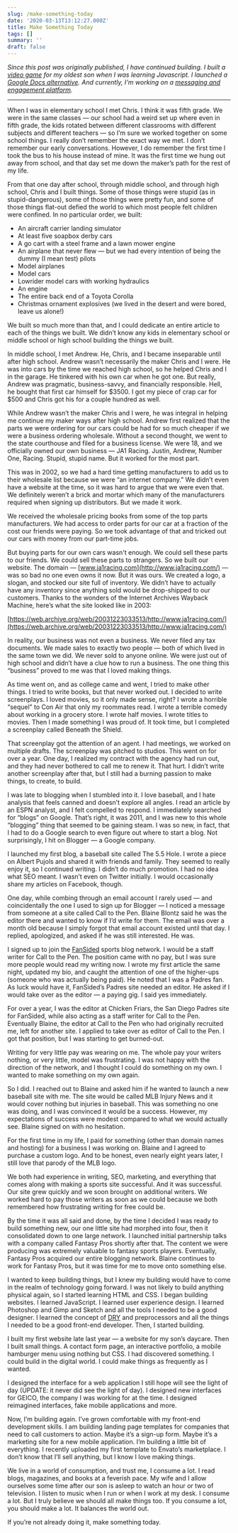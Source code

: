 ```yaml
---
slug: /make-something-today
date: '2020-03-13T13:12:27.000Z'
title: Make Something Today
tags: []
summary: ''
draft: false
---
```

_Since this post was originally published, I have continued building. I built a [video game](http://jehunter5811.github.io/) for my oldest son when I was learning Javascript. I launched a [Google Docs alternative](https://www.graphitedocs.com/). And currently, I'm working on a [messaging and engagement platform](https://simpleid.xyz)._

* * *

When I was in elementary school I met Chris. I think it was fifth grade. We were in the same classes — our school had a weird set up where even in fifth grade, the kids rotated between different classrooms with different subjects and different teachers — so I’m sure we worked together on some school things. I really don’t remember the exact way we met. I don’t remember our early conversations. However, I do remember the first time I took the bus to his house instead of mine. It was the first time we hung out away from school, and that day set me down the maker’s path for the rest of my life.

From that one day after school, through middle school, and through high school, Chris and I built things. Some of those things were stupid (as in stupid-dangerous), some of those things were pretty fun, and some of those things flat-out defied the world to which most people felt children were confined. In no particular order, we built:

*   An aircraft carrier landing simulator
*   At least five soapbox derby cars
*   A go cart with a steel frame and a lawn mower engine
*   An airplane that never flew — but we had every intention of being the dummy (I mean test) pilots
*   Model airplanes
*   Model cars
*   Lowrider model cars with working hydraulics
*   An engine
*   The entire back end of a Toyota Corolla
*   Christmas ornament explosives (we lived in the desert and were bored, leave us alone!)

We built so much more than that, and I could dedicate an entire article to each of the things we built. We didn’t know any kids in elementary school or middle school or high school building the things we built.

In middle school, I met Andrew. He, Chris, and I became inseparable until after high school. Andrew wasn’t necessarily the maker Chris and I were. He was into cars by the time we reached high school, so he helped Chris and I in the garage. He tinkered with his own car when he got one. But really, Andrew was pragmatic, business-savvy, and financially responsible. Hell, he bought that first car himself for $3500. I got my piece of crap car for $500 and Chris got his for a couple hundred as well.

While Andrew wasn’t the maker Chris and I were, he was integral in helping me continue my maker ways after high school. Andrew first realized that the parts we were ordering for our cars could be had for so much cheaper if we were a business ordering wholesale. Without a second thought, we went to the state courthouse and filed for a business license. We were 18, and we officially owned our own business — JA1 Racing. Justin, Andrew, Number One, Racing. Stupid, stupid name. But it worked for the most part.

This was in 2002, so we had a hard time getting manufacturers to add us to their wholesale list because we were “an internet company.” We didn’t even have a website at the time, so it was hard to argue that we were even that. We definitely weren’t a brick and mortar which many of the manufacturers required when signing up distributors. But we made it work.

We received the wholesale pricing books from some of the top parts manufacturers. We had access to order parts for our car at a fraction of the cost our friends were paying. So we took advantage of that and tricked out our cars with money from our part-time jobs.

But buying parts for our own cars wasn't enough. We could sell these parts to our friends. We could sell these parts to strangers. So we built our website. The domain — [www.ja1racing.com](http://www.ja1racing.com/) — was so bad no one even owns it now. But it was ours. We created a logo, a slogan, and stocked our site full of inventory. We didn’t have to actually have any inventory since anything sold would be drop-shipped to our customers. Thanks to the wonders of the Internet Archives Wayback Machine, here’s what the site looked like in 2003:

[https://web.archive.org/web/20031223033513/http://www.ja1racing.com/](https://web.archive.org/web/20031223033513/http://www.ja1racing.com/)

In reality, our business was not even a business. We never filed any tax documents. We made sales to exactly two people — both of which lived in the same town we did. We never sold to anyone online. We were just out of high school and didn’t have a clue how to run a business. The one thing this “business” proved to me was that I loved making things.

As time went on, and as college came and went, I tried to make other things. I tried to write books, but that never worked out. I decided to write screenplays. I loved movies, so it only made sense, right? I wrote a horrible “sequel” to Con Air that only my roommates read. I wrote a terrible comedy about working in a grocery store. I wrote half movies. I wrote titles to movies. Then I made something I was proud of. It took time, but I completed a screenplay called Beneath the Shield.

That screenplay got the attention of an agent. I had meetings, we worked on multiple drafts. The screenplay was pitched to studios. This went on for over a year. One day, I realized my contract with the agency had run out, and they had never bothered to call me to renew it. That hurt. I didn’t write another screenplay after that, but I still had a burning passion to make things, to create, to build.

I was late to blogging when I stumbled into it. I love baseball, and I hate analysis that feels canned and doesn’t explore all angles. I read an article by an ESPN analyst, and I felt compelled to respond. I immediately searched for “blogs” on Google. That’s right, it was 2011, and I was new to this whole “blogging” thing that seemed to be gaining steam. I was so new, in fact, that I had to do a Google search to even figure out where to start a blog. Not surprisingly, I hit on Blogger — a Google company.

I launched my first blog, a baseball site called The 5.5 Hole. I wrote a piece on Albert Pujols and shared it with friends and family. They seemed to really enjoy it, so I continued writing. I didn’t do much promotion. I had no idea what SEO meant. I wasn’t even on Twitter initially. I would occasionally share my articles on Facebook, though.

One day, while combing through an email account I rarely used — and coincidentally the one I used to sign up for Blogger — I noticed a message from someone at a site called Call to the Pen. Blaine Blontz said he was the editor there and wanted to know if I’d write for them. The email was over a month old because I simply forgot that email account existed until that day. I replied, apologized, and asked if he was still interested. He was.

I signed up to join the [FanSided](https://fansided.com/) sports blog network. I would be a staff writer for Call to the Pen. The position came with no pay, but I was sure more people would read my writing now. I wrote my first article the same night, updated my bio, and caught the attention of one of the higher-ups (someone who was actually being paid). He noted that I was a Padres fan. As luck would have it, FanSided’s Padres site needed an editor. He asked if I would take over as the editor — a paying gig. I said yes immediately.

For over a year, I was the editor at Chicken Friars, the San Diego Padres site for FanSided, while also acting as a staff writer for Call to the Pen. Eventually Blaine, the editor at Call to the Pen who had originally recruited me, left for another site. I applied to take over as editor of Call to the Pen. I got that position, but I was starting to get burned-out.

Writing for very little pay was wearing on me. The whole pay your writers nothing, or very little, model was frustrating. I was not happy with the direction of the network, and I thought I could do something on my own. I wanted to make something on my own again.

So I did. I reached out to Blaine and asked him if he wanted to launch a new baseball site with me. The site would be called MLB Injury News and it would cover nothing but injuries in baseball. This was something no one was doing, and I was convinced it would be a success. However, my expectations of success were modest compared to what we would actually see. Blaine signed on with no hesitation.

For the first time in my life, I paid for something (other than domain names and hosting) for a business I was working on. Blaine and I agreed to purchase a custom logo. And to be honest, even nearly eight years later, I still love that parody of the MLB logo.

We both had experience in writing, SEO, marketing, and everything that comes along with making a sports site successful. And it was successful. Our site grew quickly and we soon brought on additional writers. We worked hard to pay those writers as soon as we could because we both remembered how frustrating writing for free could be.

By the time it was all said and done, by the time I decided I was ready to build something new, our one little site had morphed into four, then it consolidated down to one large network. I launched initial partnership talks with a company called Fantasy Pros shortly after that. The content we were producing was extremely valuable to fantasy sports players. Eventually, Fantasy Pros acquired our entire blogging network. Blaine continues to work for Fantasy Pros, but it was time for me to move onto something else.

I wanted to keep building things, but I knew my building would have to come in the realm of technology going forward. I was not likely to build anything physical again, so I started learning HTML and CSS. I began building websites. I learned JavaScript. I learned user experience design. I learned Photoshop and Gimp and Sketch and all the tools I needed to be a good designer. I learned the concept of [DRY](https://wiki.c2.com/?DontRepeatYourself) and preprocessors and all the things I needed to be a good front-end developer. Then, I started building.

I built my first website late last year — a website for my son’s daycare. Then I built small things. A contact form page, an interactive portfolio, a mobile hamburger menu using nothing but CSS. I had discovered something. I could build in the digital world. I could make things as frequently as I wanted.

I designed the interface for a web application I still hope will see the light of day (UPDATE: it never did see the light of day). I designed new interfaces for GEICO, the company I was working for at the time. I designed reimagined interfaces, fake mobile applications and more.

Now, I’m building again. I’ve grown comfortable with my front-end development skills. I am building landing page templates for companies that need to call customers to action. Maybe it’s a sign-up form. Maybe it’s a marketing site for a new mobile application. I’m building a little bit of everything. I recently uploaded my first template to Envato’s marketplace. I don’t know that I’ll sell anything, but I know I love making things.

We live in a world of consumption, and trust me, I consume a lot. I read blogs, magazines, and books at a feverish pace. My wife and I allow ourselves some time after our son is asleep to watch an hour or two of television. I listen to music when I run or when I work at my desk. I consume a lot. But I truly believe we should all make things too. If you consume a lot, you should make a lot. It balances the world out.

If you’re not already doing it, make something today.
